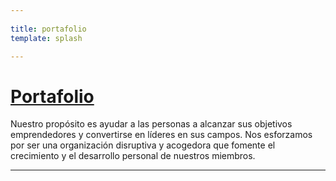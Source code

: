 ```yaml
---
 
title: portafolio
template: splash

---
```


# [Portafolio](/portafolio)
Nuestro propósito es ayudar a las personas a alcanzar sus objetivos emprendedores y convertirse en líderes en sus campos. Nos esforzamos por ser una organización disruptiva y acogedora que fomente el crecimiento y el desarrollo personal de nuestros miembros. 
<Gallery/>

--- 